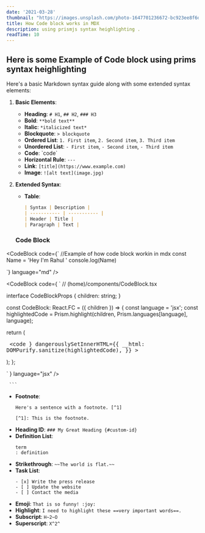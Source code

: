 ```yaml
---
date: '2021-03-28'
thumbnail: "https://images.unsplash.com/photo-1647701236672-bc923ee8f6da?q=80&w=2970&auto=format&fit=crop&ixlib=rb-4.0.3&ixid=M3wxMjA3fDB8MHxwaG90by1wYWdlfHx8fGVufDB8fHx8fA%3D%3D"
title: How Code block works in MDX
description: using prismjs syntax heighlighting .
readTime: 10
---
```


## Here is some Example of Code block using prims syntax heighlighting

Here's a basic Markdown syntax guide along with some extended syntax elements:

1. **Basic Elements**:
   - **Heading**: `# H1`, `## H2`, `### H3`
   - **Bold**: `**bold text**`
   - **Italic**: `*italicized text*`
   - **Blockquote**: `> blockquote`
   - **Ordered List**: `1. First item`, `2. Second item`, `3. Third item`
   - **Unordered List**: `- First item`, `- Second item`, `- Third item`
   - **Code**: \`code\`
   - **Horizontal Rule**: `---`
   - **Link**: `[title](https://www.example.com)`
   - **Image**: `![alt text](image.jpg)`

2. **Extended Syntax**:
   - **Table**:
     ```markdown
     | Syntax | Description |
     | ----------- | ----------- |
     | Header | Title |
     | Paragraph | Text |
     ```
   
   ### Code Block
<CodeBlock code={`
//Example of how code block workin in mdx
const Name = 'Hey I'm Rahul '
console.log(Name)

`} language="md" />



<CodeBlock code={
`
// (home)/components/CodeBlock.tsx

interface CodeBlockProps {
  children: string;
}

const CodeBlock: React.FC<CodeBlockProps> = ({ children }) => {
  const language = 'jsx';
  const highlightedCode = Prism.highlight(children, Prism.languages[language], language);

  return (
    <BackgroundGradient className="rounded-[22px] p-4 sm:p-10 bg-white dark:bg-zinc-900">
      <pre >
        <code
          }
          dangerouslySetInnerHTML={{
            __html: DOMPurify.sanitize(highlightedCode),
          }}
        ></code>
      </pre>
    </BackgroundGradient>
  );
};

`
} language="jsx" />



     ```
   - **Footnote**:
     ```
     Here's a sentence with a footnote. [^1]

     [^1]: This is the footnote.
     ```
   - **Heading ID**:
     `### My Great Heading {#custom-id}`
   - **Definition List**:
     ```
     term
     : definition
     ```
   - **Strikethrough**: `~~The world is flat.~~`
   - **Task List**:
     ```
     - [x] Write the press release
     - [ ] Update the website
     - [ ] Contact the media
     ```
   - **Emoji**: `That is so funny! :joy:`
   - **Highlight**: `I need to highlight these ==very important words==.`
   - **Subscript**: `H~2~O`
   - **Superscript**: `X^2^`






